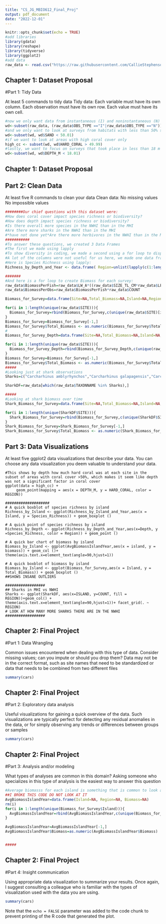 ```yaml
---
title: "CS_JG_MBIO612_Final_Proj"
output: pdf_document
date: "2022-12-01"
---
```


```r
knitr::opts_chunk$set(echo = TRUE)
#add libraries
library(gdata)
library(reshape)
library(tidyverse)
library(ggplot2)
#add data
raw_data <- read.csv("https://raw.githubusercontent.com/CallieStephenson/CS-MBIO-612/main/Final_Proj_CS_JG/HI_ONLY_NOAA_PACIFIC_RAMP_FISH_SPC_2010_2017_SCI_DATA_MBIO612.csv")
```
## Chapter 1: Dataset Proposal
#Part 1: Tidy Data

At least 5 commands to tidy data
Tidy data:
Each variable must have its own column.
Each observation must have its own row.
Each value must have its own cell.

```r
#now we only want data from instantaneous (I) and noninstantaneous (N) observations
wd<-subset(raw_data, (raw_data$OBS_TYPE =="I"|raw_data$OBS_TYPE =="N"))
#and we only want to look at surveys from habitats with less than 50% sand
wd<-subset(wd, wd$SAND < 50.01)
#if we want to look at areas with high coral cover only
high_cc <- subset(wd, wd$HARD_CORAL > 49.99)
#lastly, we want to focus on surveys that took place in less than 18 m
wd<-subset(wd, wd$DEPTH_M < 18.01)

```
## Chapter 1: Dataset Proposal
## Part 2: Clean Data

At least five R commands to clean your data
Clean data:
No missing values
No impossible values

```r
########Our chief questions with this dataset were: 
#How does coral cover impact species richness or biodiversity?
#How does depth impact species richness or biodiversity?
#Is there overall more species in the NWHI than in the MHI
#Are there more sharks in the NWHI than in the MHI
#*have not done yet*Are there more herbivores in the NWHI than in the MHI
###########
#To answer these questions, we created 3 Data Frames
#The first we made using lapply
#To show diversity in coding, we made a second using a for loop to display overall biomass for each survey
#A lot of the columns were not useful for us here, we made one data frame for Species Richness (using lapply) and another for Overall Biomass (using a for loop)
#Here is Species Richness using lapply:
Richness_by_Depth_and_Year <- data.frame( Region=unlist(lapply(c(1:length(unique(raw_data$SITEVISITID))),function(x){raw_data$REGION[which(raw_data$SITEVISITID==unique(raw_data$SITEVISITID)[x])[1]]})), Island=unlist(lapply(c(1:length(unique(raw_data$SITEVISITID))),function(x){raw_data$ISLAND[which(raw_data$SITEVISITID==unique(raw_data$SITEVISITID)[x])[1]]})), Depth=unlist(lapply(c(1:length(unique(raw_data$SITEVISITID))),function(x){raw_data$MAX_DEPTH_M[which(raw_data$SITEVISITID==unique(raw_data$SITEVISITID)[x])[1]]})), Year=unlist(lapply(c(1:length(unique(raw_data$SITEVISITID))),function(x){raw_data$OBS_YEAR[which(raw_data$SITEVISITID==unique(raw_data$SITEVISITID)[x])[1]]})), Region=unlist(lapply(c(1:length(unique(raw_data$SITEVISITID))),function(x){raw_data$REGION[which(raw_data$SITEVISITID==unique(raw_data$SITEVISITID)[x])[1]]})), Species_Richness=unlist(lapply(c(1:length(unique(raw_data$SITEVISITID))),function(x){length(unique(raw_data$SPECIES[raw_data$SITEVISITID==unique(raw_data$SITEVISITID)[x]]))})))

#######
#And here is a for loop to create Biomass for each survey:
raw_data$BiomassPerFish=raw_data$LW_A*((raw_data$SIZE_TL_CM*raw_data$LENGTH_CONVERSION_FACTOR)^raw_data$LW_B)
raw_data$BiomassPerObs=raw_data$BiomassPerFish*raw_data$COUNT

Biomass_for_Survey=data.frame(Site=NA,Total_Biomass=NA,Island=NA,Region=NA,Year=NA)

for(i in 1:length(unique(raw_data$SITE))){
  Biomass_for_Survey=rbind(Biomass_for_Survey,c(unique(raw_data$SITE)[i], sum(raw_data$BiomassPerObs[which(raw_data$SITE==unique(raw_data$SITE)[i])]), raw_data$ISLAND[which(raw_data$SITE==unique(raw_data$SITE)[i])][1], raw_data$REGION[which(raw_data$SITE==unique(raw_data$SITE)[i])][1], raw_data$OBS_YEAR[which(raw_data$SITE==unique(raw_data$SITE)[i])][1]))
}
Biomass_for_Survey=Biomass_for_Survey[-1,]
Biomass_for_Survey$Total_Biomass <- as.numeric(Biomass_for_Survey$Total_Biomass)
#
Biomass_for_Survey_Depth=data.frame(Site=NA,Total_Biomass=NA,Island=NA,Region=NA,Year=NA,Depth=NA)

for(i in 1:length(unique(raw_data$SITE))){
  Biomass_for_Survey_Depth=rbind(Biomass_for_Survey_Depth,c(unique(raw_data$SITE)[i], sum(raw_data$BiomassPerObs[which(raw_data$SITE==unique(raw_data$SITE)[i])]), raw_data$ISLAND[which(raw_data$SITE==unique(raw_data$SITE)[i])][1], raw_data$REGION[which(raw_data$SITE==unique(raw_data$SITE)[i])][1], raw_data$OBS_YEAR[which(raw_data$SITE==unique(raw_data$SITE)[i])][1], raw_data$DEPTH_M[which(raw_data$SITE==unique(raw_data$SITE)[i])][1]))
}
Biomass_for_Survey=Biomass_for_Survey[-1,]
Biomass_for_Survey$Total_Biomass <- as.numeric(Biomass_for_Survey$Total_Biomass)
#####
#Looking just at shark observations
Sharks=c("Carcharhinus amblyrhynchos","Carcharhinus galapagensis","Carcharhinus melanopterus","Triaenodon obesus","Sphyrna lewini")

SharkDF=raw_data[which(raw_data$TAXONNAME %in% Sharks),]

#####
#Looking at shark biomass over time
Shark_Biomass_for_Survey=data.frame(Site=NA,Total_Biomass=NA,Island=NA,Region=NA,Year=NA,Depth=NA)

for(i in 1:length(unique(SharkDF$SITE))){
  Shark_Biomass_for_Survey=rbind(Biomass_for_Survey,c(unique(SharkDF$SITE)[i], sum(SharkDF$BiomassPerObs[which(SharkDF$SITE==unique(SharkDF$SITE)[i])]), SharkDF$ISLAND[which(SharkDF$SITE==unique(SharkDF$SITE)[i])][1], SharkDF$REGION[which(SharkDF$SITE==unique(SharkDF$SITE)[i])][1], SharkDF$OBS_YEAR[which(SharkDF$SITE==unique(SharkDF$SITE)[i])][1], SharkDF$DEPTH_M[which(SharkDF$SITE==unique(SharkDF$SITE)[i])][1]))
}
Shark_Biomass_for_Survey=Shark_Biomass_for_Survey[-1,]
Shark_Biomass_for_Survey$Total_Biomass <- as.numeric(Shark_Biomass_for_Survey$Total_Biomass)
```
## Part 3: Data Visualizations
At least five ggplot2 data visualizations that describe your data. You can choose any data visualization you deem valuable to understand your data.

```data
#This shows by depth how much hard coral was at each site in the subset of areas with coral cover >50%, which makes it seem like depth was not a significant factor in coral cover
ggplot(data = high_cc) + 
     geom_point(mapping = aes(x = DEPTH_M, y = HARD_CORAL, color = REGION))

####################
# A quick boxblot of species richness by island
Richness_by_Island <- ggplot(Richness_by_Island_and_Year,aes(x = Island, y = Species_Richness)) + geom_boxplot ()

# A quick point of species richness by island
Richness_by_Depth <- ggplot(Richness_by_Depth_and_Year,aes(x=Depth, y =Species_Richness, color = Region)) + geom_point ()

# A quick bar chart of biomass by island
Biomass_by_Island <- ggplot(AvgBiomassIslandYear,aes(x = island, y = biomass)) + geom_col ()+ theme(axis.text.x=element_text(angle=90,hjust=1))

# A quick boxblot of biomass by island
Biomass_by_Island <- ggplot(Biomass_for_Survey,aes(x = Island, y = Total_Biomass)) + geom_boxplot ()
##SHOWS INSANE OUTLIERS

##################
## Sharks in MHI vs NWHI
Sharks <- ggplot(SharkDF, aes(x=ISLAND, y=COUNT, fill = REGION))+geom_col() + theme(axis.text.x=element_text(angle=90,hjust=1))+ facet_grid(. ~ REGION)
# LOOK AT HOW MANY MORE SHARKS THERE ARE IN THE NWHI
##################

```
## Chapter 2: Final Project
#Part 1: Data Wrangling

Common issues encountered when dealing with this type of data. Consider missing values; can you impute or should you drop them? Data may not be in the correct format, such as site names that need to be standardized or data that needs to be combined from two different files
```r
summary(cars)
```
## Chapter 2: Final Project
#Part 2: Exploratory data analysis

Useful visualizations for gaining a quick overview of the data. Such visualizations are typically perfect for detecting any residual anomalies in the data, or for simply observing any trends or differences between groups or samples
```r
summary(cars)
```
## Chapter 2: Final Project
#Part 3: Analysis and/or modeling

What types of analyses are common in this domain? Asking someone who specializes in this type of analysis is the easiest way to answer this question
```r
#Average biomasss for each island is something that is common to look at a quick snapshot of trends in biomass over time.
##I BROKE THIS CODE DO NOT LOOK AT IT
AvgBiomassIslandYear=data.frame(Island=NA, Region=NA, Biomass=NA)
rm(i)
for(i in 1:length(unique(Biomass_for_Survey$Island))){
  AvgBiomassIslandYear=rbind(AvgBiomassIslandYear,c(unique(Biomass_for_Survey$Island)[i], (Biomass_for_Survey$Region)[i],mean(as.numeric(Biomass_for_Survey$Total_Biomass[Biomass_for_Survey$Island==unique(Biomass_for_Survey$Island)[i]]))))
}

AvgBiomassIslandYear=AvgBiomassIslandYear[-1,]
AvgBiomassIslandYear$Biomass=as.numeric(AvgBiomassIslandYear$Biomass)


#####
```
## Chapter 2: Final Project
#Part 4: Insight communication

Using appropriate data visualization to summarize your results. Once again, I suggest consulting a colleague who is familiar with the types of visualization used with the data you are using.
```r
summary(cars)
```
Note that the `echo = FALSE` parameter was added to the code chunk to prevent printing of the R code that generated the plot.
